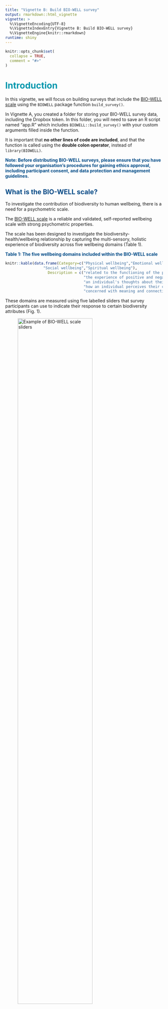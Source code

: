 ```yaml
---
title: "Vignette B: Build BIO-WELL survey"
output: rmarkdown::html_vignette
vignette: >
  %\VignetteEncoding{UTF-8}
  %\VignetteIndexEntry{Vignette B: Build BIO-WELL survey}
  %\VignetteEngine{knitr::rmarkdown}
runtime: shiny
---
```


```r
knitr::opts_chunk$set(
  collapse = TRUE,
  comment = "#>"
)
```

# <span style="color:#0097AD;">Introduction</span>

In this vignette, we will focus on building surveys that include the [BIO-WELL
scale](https://doi.org/10.1016/j.jenvp.2022.101921) using the `BIOWELL` package
function `build_survey()`. 

In Vignette A, you created a folder for storing your
BIO-WELL survey data, including the Dropbox token. In this folder, you will need
to save an R script named "app.R" which includes `BIOWELL::build_survey()` with
your custom arguments filled inside the function. 

It is important that **no other lines of code are included**, and that the
function is called using the **double colon operator**, instead of
`library(BIOWELL)`.

**<span style="color:#004A86;">Note: Before distributing BIO-WELL surveys, please ensure that you have followed your organisation's procedures for gaining ethics approval, including participant consent, and data protection and management guidelines.</span>**

## <span style="color:#004A86;">What is the BIO-WELL scale?</span>

To investigate the contribution of biodiversity to human wellbeing, there is a need
for a psychometric scale.

The [BIO-WELL scale](https://doi.org/10.1016/j.jenvp.2022.101921) is a reliable
and validated, self-reported wellbeing scale with strong psychometric
properties. 

The scale has been designed to investigate the
biodiversity-health/wellbeing relationship by capturing the multi-sensory,
holistic experience of biodiversity across five wellbeing domains (Table 1).

**<span style="color:#004A86;">Table 1: The five wellbeing domains included within the BIO-WELL scale</span>**
```r
knitr::kable(data.frame(Category=c("Physical wellbeing","Emotional wellbeing","Cognitive wellbeing",
                 "Social wellbeing","Spiritual wellbeing"),
                   Description = c("related to the functioning of the physical body and how one feels physically, including recovery from stress.",
                                   "the experience of positive and negative emotions and mood.",
                                   "an individual's thoughts about their life and cognitive capacity to direct attention.",
                                   "how an individual perceives their connections with others.",
                                   "concerned with meaning and connection to something greater than oneself.")))
```

These domains are measured using five labelled sliders that survey participants
can use to indicate their response to certain biodiversity attributes (Fig.
1).


![Example of BIO-WELL scale sliders](https://raw.githubusercontent.com/r-a-dobson/BIO-WELL/main/man/Vignette2/Vignette2_0.png){width=75%}

Fig. 1. The biodiversity-wellbeing scale, BIO-WELL. Through an introductory statement, participants are invited to figuratively place themselves in a nearby woodland and to think about the biodiversity. Stem questions asked about biodiversity metrics (e.g. abundance, species diversity), as well as biodiversity attributes (e.g. smells, colours, shapes). Wellbeing response items reflected either physical, emotional, cognitive, social or spiritual wellbeing, following a biopsychosocial-spiritual model of health. They are in Visual Analogue Scale format, with a positive and negative linguistic anchor either side of a slider ranging from 0 to 100, allowing participants to indicate their wellbeing along the line. Two of the seventeen biodiversity stem questions are included here for illustrative purposes.

The values for each slider range from 0 to 100. Using the raw slider output,
scores can be interpreted as follows: low scores (0–49) indicate a positive
wellbeing response, high scores (51–100) a negative response and a score of 50
can be considered neutral.

BIO-WELL scores are calculated by taking the mean value across all wellbeing
response items (the five sliders).

**<span style="color:#004A86;">However, to aid interpretability scores can be inverted (0–49 = negative wellbeing; 51–100 = positive wellbeing; 50 = neutral)</span>**


# <span style="color:#0097AD;">Survey sections</span>

BIO-WELL surveys are split into six key sections that can be customised using
arguments within the `BIOWELL` package function `build_survey()`:

1) Sidebar - These are details that the participants will see throughout the
survey. 

2) Screening - Here you can add survey questions where certain responses will remove
the participant from completing the rest of the survey.

3) Start - An opportunity to add survey questions prior to the BIO-WELL questions. 

4) BIO-WELL - For each environmental space setting given, a page with questions will be generated.
Each question will be accompanied by the five sliders included in the BIO-WELL
scale.

5) End - An opportunity to add survey questions following the BIO-WELL questions. 

6) Report (optional) - After a participants submits their survey responses, if
desired, a page is loaded that summarises their BIO-WELL scores and relates
these to that of other survey participants.

Below, we outline and describe the arguments that can be used to customise each section of the survey to your research.

# <span style="color:#0097AD;">Section 1: Sidebar </span>

+ `survey_title` - Text summarizing the topic of your survey.

+ `sidepanel_message`- Text containing general information for survey participants.

+ `organisation_website` - Valid URL for organisation running the survey.

+ `organisation`- Name of organisation running the survey.

```r
survey_title = "Forest biodiversity and human wellbeing"
sidepanel_message = "The questions in this survey are designed to explore the role forest biodiversity plays in wellbeing."
organisation = "BIOWELL package example"
organisation_website = "https://github.com/r-a-dobson/BIOWELL"
```

# <span style="color:#0097AD;">Section 2: Screening</span>

We recommend using this section to gain participant consent to the survey, following your organisation’s procedures and recommendations. This should include a "no" option that will remove participants if they do not consent to taking part in the survey. 

+ `screen_message` - Text that appears at the top of the page containing the screening questions. 

+ `screen_questions` - A string (one question) or vector (2+ questions) containing questions that will be accompanied by a select box (drop down list) for responses. 

+ `screen_questions_ID` - A string or vector (same length as screen_questions) providing a unique ID for the screening question(s). This is used in the resulting data frame of participant responses to avoid lengthy column names which occurs if question text is used. 

+ `screen_response_options` - A list, where each element contains a vector of response options for the screening questions. In order to set which responses within this list should result in a participants removal from the survey, add ":SCREEN" to the end of the string. See the example below.  

Below are examples of how these arguments could be input:

```r
screen_message = "Consent to participate in research"

screen_questions = c(
  "Participation is voluntary and you can withdraw from the study at any point by exiting
the survey before you submit, without providing any reason for why you no longer want your
responses to be included, and there will be no adverse consequences if you choose to
withdraw. As this survey is anonymised, it will not be possible to withdraw your responses
from the study after you click on 'Submit' at the end of the survey", # Question 1
  
  "What is your age?") # Question 2

screen_questions_ID = c("Consent", "Age") 

screen_response_options = list(c("No:SCREEN", "Yes"), # First element - choices for the first Q
                               c('0-17:SCREEN', # Second element - choices for the second Q
                                 '18-29', 
                                 '30-59',
                                 'Over 60', 
                                 'Prefer not to say'))

# Here individuals will be removed if they answer "no" to the consent questions,
# and if they answer "0-17" to the age question.
```


![Example of sidepanel and screening section](https://raw.githubusercontent.com/r-a-dobson/BIO-WELL/main/man/Vignette2/Vignette2_1.png){width=75%}

# <span style="color:#0097AD;">Section 3: Start</span>

+ `start_message` - Text introducing the start questions to participants. 

+ `start_questions` - a character string (1 question) or vector (2+ questions), the
questions to ask participants before the BIO-WELL questions.

+ `start_questions_ID` - A character string or vector (equal length to `start_questions`) providing a unique ID for each start question(s). This is used in the resulting data frame of participant responses to avoid lengthy column names which occurs if question text is used. 

+ `start_questions_type`- A character tring or vector (equal length to `start_questions`) specifying the type of response box to provide for each `start_questions` (provide these in the same order as `start_questions`). We include five options:

  1) `text`: participants can freely type their responses.
  
  ![text](https://raw.githubusercontent.com/r-a-dobson/BIO-WELL/main/man/Vignette2/Vignette2_1_1.png){width=75%}
  
  2) `selectbox`: participants can select one option from a drop down list.
  
  ![select box](https://raw.githubusercontent.com/r-a-dobson/BIO-WELL/main/man/Vignette2/Vignette2_1_2.png){width=75%}
  3) `checkbox`: participants can select one or more from list using check boxes.
  
  ![check box](https://raw.githubusercontent.com/r-a-dobson/BIO-WELL/main/man/Vignette2/Vignette2_1_3.png){width=75%}
   
  4) `likert_five`: participants can move a seven-point slider to indicate their response on the Likert scale ("Somewhat agree" and "Somewhat disagree"). Find out more information on the Likert scale [here](https://dictionary.apa.org/likert-scales).
  
  ![Likert five](https://raw.githubusercontent.com/r-a-dobson/BIO-WELL/main/man/Vignette2/Vignette2_1_4.png){width=75%}
  
  5) `likert_seven`:
  participants can move a seven-point slider of the Likert scale (includes
  "Somewhat agree" and "Somewhat disagree").Find out more information on the Likert scale [here](https://dictionary.apa.org/likert-scales).
  
  ![Likert seven](https://raw.githubusercontent.com/r-a-dobson/BIO-WELL/main/man/Vignette2/Vignette2_1_5.png){width=75%}
  
+ `start_response_options` - list of vectors containing `selectbox` or
`checkbox` options for `start_questions.` The length of this list should be
equal to the number of `selectbox` or `checkbox` responses used in
`start_questions` and be in the order that these appear.

```r
start_questions = c(
  "How would you describe your gender?", # Q1
  "What country do you currently live in?", # Q2
  "Do you live in an area that you consider mainly…" # Q3
)

start_questions_ID = c("Gender", "Country", "Urbanicity") 

start_questions_type = c("selectbox", "selectbox", "selectbox") 

start_response_options = list(c('Male',  'Female',  'In another way', 'Prefer not to say'), # Q1 options
                               c('Scotland',  'England',  'Wales'), # Q2 options
                               c("Urban", "Rural")) # Q3 options
```

![Example of start section](https://raw.githubusercontent.com/r-a-dobson/BIO-WELL/main/man/Vignette2/Vignette2_2.png){width=75%}

# <span style="color:#0097AD;">Section 4: BIO-WELL</span>

+ `biowell_setting`: Text for describing an introductory scenario to cognitively
situate the participant within a particular natural environment (i.e. a nearby
forest). 

+ `biowell_questions`: A list the length of `biowell_setting`, in which each
element contains a vector of the questions to be asked for each environmental space setting. 

These stem questions are asked about biodiversity metrics (e.g.
abundance, species diversity), as well as biodiversity attributes (e.g. smells,
colours, shapes) within each `biowell_setting` given. 

Table 2 demonstrates stem questions for a forest habitat. These can be
adapted to other environments and contexts through either direct modification
(e.g. change “woody smells” to “grassy smells” for urban parks) or through
additional empirical work (e.g. focus groups) to identify relevant attributes.

+ `biowell_setting_ID` - A string or vector (equal length to
`biowell_setting`) providing a unique ID for each environmental space setting.

+ `biowell_questions_ID`- A list the length of `biowell_setting` containing a
string or vector the same length as the equivalent list element in `biowell_questions`, providing a unique ID for each BIO-WELL question.
This is used in the resulting data frame of participant responses to avoid lengthy column names which occurs if question text is used. 

**<span style="color:#004A86;">Table 2: BIO-WELL stem questions and IDs</span>**

```r
knitr::kable(col.names = c("Type","Description","biowell_questions","biowell_questions_ID"),
data.frame("Biodiversity type" =  c("metric", 
                                    "metric", 
                                    "metric", 
                                    "metric",
                                    "metric", 
                                    "attribute", 
                                    "attribute", 
                                    "attribute", 
                                    "attribute", 
                                    "attribute", 
                                    "attribute", 
                                    "attribute", 
                                    "attribute", 
                                    "attribute", 
                                    "attribute", 
                                    "attribute",
                                    "attribute"),
           Description =  c("encountering", 
                                    "abundance", 
                                    "species diversity", 
                                    "species interactions",
                                    "ecological processes", 
                                    "sound", 
                                    "sound", 
                                    "colour", 
                                    "colour", 
                                    "shape", 
                                    "shape", 
                                    "texture", 
                                    "texture", 
                                    "smell", 
                                    "smell", 
                                    "behaviour",
                                    "behaviour"),
           biowell_questions = c("Encountering the living things (e.g. plants, fungi and animals) in this forest makes me feel…",
                                 "The number of living things (e.g. plants, fungi and animals) in this forest makes me feel…",
                                 "The variety of living things (e.g. plants, fungi and animals) in this forest makes me feel…",
                                 "The interactions between plants, fungi and animals (e.g. pollination, predator-prey) in this forest make me feel…",
                                 "The living processes (e.g. decomposing, growing) that happen in this forest make me feel…",
                                 "The variety of sounds in this forest makes me feel…",
                                 "The distinctive sounds in this forest make me feel…",
                                 "The variety of colours in this forest makes me feel…",
                                 "The vivid colours in this forest make me feel…",
                                 "The variety of shapes in this forest make me feel…",
                                 "The maturity of living things (e.g. plants, fungi and animals) in this forest makes me feel…",
                                 "The variety of textures in this forest makes me feel…",
                                 "The sponginess of living things (e.g. plants, fungi and animals) in this forest makes me feel…",
                                 "The variety of smells in this forest makes me feel…",
                                 "The woody smells in this forest make me feel…",
                                 "Changes in this season make me feel...",
                                 "The presence of animals in this forest makes me feel…"),
           
           biowell_questions_ID = c("Encountering living things", 
                                    "Number of living things", 
                                    "Variety of living things", 
                                    "Interactions between living things",
                                    "Living processes", 
                                    "Variety of sounds", 
                                    "Distinctive sounds", 
                                    "Variety of colours", 
                                    "Vivid colours", 
                                    "Variety of shapes", 
                                    "Maturity of living things", 
                                    "Variety of textures", 
                                    "Sponginess of living things", 
                                    "Variety of smells", 
                                    "Woody smells", 
                                    "Changes in this season",
                                    "Presence of animals")
            )

)
```

To enter these as argument you would use the following code: 

```r
biowell_setting = c(
  "For each of the following questions, imagine yourself in a nearby forest at this time of year. Please think about the living things, including the plants, fungi and animals (but not pets, horses, cows, sheep), in that forest."
)

biowell_setting_ID = c("forest")

biowell_questions = list(
  c("encountering the living things (e.g. plants, fungi and animals) in this forest makes me feel…",
    "The number of living things (e.g. plants, fungi and animals) in this forest makes me feel…",
    "The variety of living things (e.g. plants, fungi and animals) in this forest makes me feel…",
    "The interactions between plants, fungi and animals (e.g. pollination, predator-prey) in this forest make me feel…",
    "The living processes (e.g. decomposing, growing) that happen in this forest make me feel…",
    "The variety of sounds in this forest makes me feel…",
    "The distinctive sounds in this forest make me feel…",
    "The variety of colours in this forest makes me feel…",
    "The vivid colours in this forest make me feel…",
    "The variety of shapes in this forest make me feel…",
    "The maturity of living things (e.g. plants, fungi and animals) in this forest makes me feel…",
    "The variety of textures in this forest makes me feel…",
    "The sponginess of living things (e.g. plants, fungi and animals) in this forest makes me feel…",
    "The variety of smells in this forest makes me feel…",
    "The woody smells in this forest make me feel…",
    "Changes in this season make me feel...",
    "The presence of animals in this forest makes me feel…"))

  biowell_questions_ID = list(c("Encountering living things",
                                "Number of living things",
                                "Variety of living things",
                                "Interactions between living things",
                                "Living processes",
                                "Variety of sounds",
                                "Distinctive sounds",
                                "Variety of colours",
                                "Vivid colours",
                                "Variety of shapes",
                                "Maturity of living things",
                                "Variety of textures",
                                "Sponginess of living things",
                                "Variety of smells",
                                "Woody smells",
                                "Changes in this season",
                               "Presence of animals"))
```

![Example of BIO-WELL section](https://raw.githubusercontent.com/r-a-dobson/BIO-WELL/main/man/Vignette2/Vignette2_3.png){width=75%}


# <span style="color:#0097AD;">Section 5: End</span>

This is essentially a repeat of the Start section, but allows you to ask any additional questions you might want to include following the BIO-WELL questions. The  provided questions allow you to explore participants’ use of the environmental space (woodlands) and any sensory impairments that might affect their experience of woodland biodiversity.

+ `end_message` - Text introducing the end questions to participants.

+ `end_questions`- A character string (1 question) or vector (2+ questions), the
questions to ask participants after the BIO-WELL questions.

+ `end_questions_ID` - A character string or vector (equal length to
`end_questions`) providing a unique ID for each end question(s). This is used in
the resulting data frame of participant responses to avoid lengthy column names
which occurs if question text is used.

+ `end_questions_type`- A character string or vector (equal length to `end_questions`) specifying
the type of response box to provide for each `end_questions` (provide these in
the same order as `end_questions`). We include five options:

  1) `text`: participants can freely type their responses.
  2) `selectbox`: participants can select one option from a drop down list.
  3) `checkbox`: participants can select one or more from list using check boxes.
  4) `likert_five`: participants can move a five-point slider to indicate their response on the Likert    scale ("Strongly agree" to "Strongly disagree"). Find out more information on the Likert scale [here](https://dictionary.apa.org/likert-scales).
  5) `likert_seven`: participants can move a seven-point slider to indicate their response on the Likert scale ("Somewhat agree" and "Somewhat disagree"). Find out more information on the Likert scale [here](https://dictionary.apa.org/likert-scales).
  
+ `end_response_options` - A list of vectors containing `selectbox` or
`checkbox` options for `end_questions.` The length of this list should be
equal to the number of `selectbox` or `checkbox` responses used in
`end_questions` and be in the order that these appear.

```r
 end_message = "Please indicate how much you agree or disagree with each of the following statements. By ‘out of doors’ we mean open spaces in and around towns and cities, including parks, canals and nature areas; the coast and beaches; and the countryside including farmland, woodland, hills and rivers. It may include time spent close to your home or workplace, further afield or while on holiday in Wales, Scotland and England."

end_questions = c(
  "Please indicate how much you agree or disagree with each of the following statements. <br> As a child (up to 12 years old) I spent a lot of time in woodlands or forests",
  "As a teenager (13-18 years old) I spent a lot of time in woodlands or forests",
  "As an adult (18+ years old) I spent a lot of time in woodlands or forests",
  "Please select any difficulties you are experiencing at the moment with the following:"
)
end_questions_type = c("likert_five", "likert_five", "likert_five", "checkbox")

end_questions_ID = c("visits_aschild",
                     "visits_asteen",
                     "visits_asadult",
                     "impairment")

end_response_options = list(c("Being able to smell (for example, no sense of smell, having a cold or hay fever)", "Hearing (answer assuming you are wearing hearing aids if you need them)", "Sight (answer assuming you are wearing glasses or contact lenses if you need them)"))

```


![Example of end section](https://raw.githubusercontent.com/r-a-dobson/BIO-WELL/main/man/Vignette2/Vignette2_4.png){width=75%}


# <span style="color:#0097AD;">Section 6: Report</span>

+ `user_report` - A logical (`TRUE` or `FALSE`) indicating whether participants
should receive a summary of their BIO-WELL scores in the survey. The report also
compares the current participant's scores to those of previous participants.

![Example of user report](https://raw.githubusercontent.com/r-a-dobson/BIO-WELL/main/man/Vignette2/Vignette2_5.png){width=75%}

# <span style="color:#0097AD;">Survey control options</span> 

+ `all_questions` - A logical (`TRUE` or `FALSE`) specifying whether all `start_questions` and `end_questions` need to be answered to continue with survey. If `TRUE`, a message stating this to participants will appear in the sidebar panel. 

+ `all_sliders` - A logical (`TRUE` or `FALSE`) specifying whether all `biowell_questions` sliders need to be moved to continue with the survey. If `TRUE`, a message stating this to participants will appear by the next button.  

+ `offline_mode` - A logical (`TRUE` or `FALSE`) specifying whether to upload input response data to Dropbox. This must be `FALSE` when uploading the package to the Shiny Server as otherwise data *will not be saved*.

When `offline_mode = TRUE`: survey responses are only stored locally to your temporary directory and not uploaded to Dropbox. This is useful when developing the survey before Dropbox has been set-up. 

When `offline_mode = FALSE`: survey responses are remotely stored on Dropbox. 

+ `return` - One of `run`, `UI` and `server`. This must be `run` when uploading to the Shiny Server. We include this option for flexibility if you want to get the two Shiny App inputs to edit them independently (*not recommended*). 

+ `language` - An exciting feature of the `BIOWELL` package is the ability to specify the
language for the BIO-WELL scale. The wellbeing sliders have been
professionally translated into 32 languages which includes consultation with
native speakers. Select a language from the below list.

**Available languages**: 'arabic', 'bengali_india', 'cantonese_hong_kong', 'cantonese_taiwan',
'danish', 'dutch', 'edo', 'english', 'finnish', 'french', 'german', 'gujarati',
'indonesian', 'irish', 'italian', 'japanese', 'korean', 'malay', 'norwegian',
'polish', 'portuguese', 'portuguese_brasil', 'punjabi_india', 'punjabi_pakistan',
'russian', 'scottish_gaelic', 'spanish', 'swedish', 'urdu_india', 'urdu_pakistan','welsh'

# Extra variables recorded

In addition to the participants' responses to survey questions, the survey
records the following variables with each submitted response:

+ `survey_duration` - the time in seconds between the participants starting
the survey and submitting their responses.
+ `start_date` - the date that participants began the survey in YYYY-MM-DD
format.
+ `start_time` - the time that participants began the survey in HH-MM-SS
format.
+ `end_date` - the date that participants submitted their responses to the
survey in YYYY-MM-DD format.
+ `end_time`  - the time that participants submitted their responses to 
the survey in HH-MM-SS format.
+ `timezone` - the time zone of participants.
+ `timezone_location` - the broad location of the participant's time zone. 
+ `server_submit_time` - the time in the Shiny Server's time zone that
participant responses were submitted.


# <span style="color:#0097AD;">Finalising your survey</span>
 
Whilst you are developing your custom BIO-WELL survey using `build_survey()`,
ensure that you are working within the BIO-WELL survey folder that you created
at the start of the Vignette.

Once you are happy with the design of your BIO-WELL survey, save the R script
containing your `BIOWELL::build_survey()` input as "app.R" inside the folder created for
your BIO-WELL survey. Ensure that no other lines of code are included in this script, and that the `build_survey()` function is called using the double colon operator. 

+ `BW_app_path` - Path to the folder for your BIO-WELL survey. This should
contain your Dropbox token within a .secrets folder already (see Vignette A -
`activate_dropbox()`).

+ `Dropbox_App_folder` - Name of the folder within your Dropbox App (see Vignette A)
for response data to be stored within.

The folder for your BIO-WELL survey and Dropbox folder for storing survey data can have the same name for consistency, but can be different if you prefer. 

## <span style="color:#004A86;">Example survey code to run </span>

The code below contains the full input for running our example Shiny App
BIO-WELL survey. An R script containing the below code should be saved manually
in the directory for the app named "app.R".

```r
BIOWELL::build_survey(
  survey_title = "Forest biodiversity and human wellbeing",
  sidepanel_message = "The questions in this survey are designed to explore the role forest biodiversity plays in wellbeing.",
  Dropbox_App_folder = "survey_responses",
  BW_app_path = paste0(tempdir(), "/my_app_name_1"),
  organisation = "BIOWELL package example",
  organisation_website = "https://github.com/r-a-dobson/BIOWELL",
  screen_message = "Consent to participate in research",
  screen_questions = c(
  "Participation is voluntary and you can withdraw from the study at any point by exiting
the survey before you submit, without providing any reason for why you no longer want your
responses to be included, and there will be no adverse consequences if you choose to
withdraw. As this survey is anonymised, it will not be possible to withdraw your responses
from the study after you click on 'Submit' at the end of the survey", # Question 1
  "What is your age?"),
  screen_questions_ID = c("Consent", "Age"),
  screen_response_options = list(
    c("No:SCREEN", "Yes"),
    c('0-17:SCREEN',  '18-29',  '30-59', 'Over 60',  'Prefer not to say')
  ),
  start_message = "Welcome to the survey. Please fill out the questions below.",
  start_questions = c(
    "How would you describe your gender?",
    "What country do you currently live in?",
    "Do you live in an area that you consider mainly…"
  ),
  start_questions_ID = c("Gender", "Country", "Urbanicity"),
  start_questions_type = c("selectbox", "selectbox", "selectbox"),
  start_response_options = list(
    c('Male',  'Female',  'In another way', 'Prefer not to say'),
    c('Scotland',  'England',  'Wales'),
    c("Urban", "Rural")
  ),
  biowell_setting = c(
    "For each of the following questions,  imagine yourself in a nearby forest at this time of year. Please think about the living things, including the plants, fungi and animals (but not pets, horses, cows, sheep), in that forest."
  ),
  biowell_setting_ID = c("forest"),
  biowell_questions = list(
    c(
      "Encountering the living things (e.g. plants, fungi and animals) in this forest makes me feel…",
      "The number of living things (e.g. plants, fungi and animals) in this forest makes me feel…",
      "The variety of living things (e.g. plants, fungi and animals) in this forest makes me feel…",
      "The interactions between plants, fungi and animals (e.g. pollination, predator-prey) in this forest make me feel…",
      "The living processes (e.g. decomposing, growing) that happen in this forest make me feel…",
      "The variety of sounds in this forest makes me feel…",
      "The distinctive sounds in this forest make me feel…",
      "The variety of colours in this forest makes me feel…",
      "The vivid colours in this forest make me feel…",
      "The variety of shapes in this forest make me feel…",
      "The maturity of living things (e.g. plants, fungi and animals) in this forest makes me feel…",
      "The variety of textures in this forest makes me feel…",
      "The sponginess of living things (e.g. plants, fungi and animals) in this forest makes me feel…",
      "The variety of smells in this forest makes me feel…",
      "The woody smells in this forest make me feel…",
      "Changes in this season make me feel...",
      "The presence of animals in this forest makes me feel…"
    )
  ),
  biowell_questions_ID = list(
    c(
      "Encountering living things",
      "Number of living things",
      "Variety of living things",
      "Interactions between living things",
      "Living processes",
      "Variety of sounds",
      "Distinctive sounds",
      "Variety of colours",
      "Vivid colours",
      "Variety of shapes",
      "Maturity of living things",
      "Variety of textures",
      "Sponginess of living things",
      "Variety of smells",
      "Woody smells",
      "Changes in this season",
      "Presence of animals"
    )
  ),
 end_questions = c(
  "As a child (up to 12 years old) I spent a lot of time in woodlands or forests",
  "As a teenager (13-18 years old) I spent a lot of time in woodlands or forests",
  "As an adult (18+ years old) I spent a lot of time in woodlands or forests",
  "Please select any difficulties you are experiencing at the moment with the following:"
),
  end_questions_type = c("likert_five", "likert_five", "likert_five", "checkbox"),
  end_questions_ID = c(
    "visits_aschild",
    "visits_asteen",
    "visits_asadult",
    "impairment"
  ),
 end_response_options = list(c("Being able to smell (for example, no sense of smell, having a cold or hay fever)", "Hearing (answer assuming you are wearing hearing aids if you need them)", "Sight (answer assuming you are wearing glasses or contact lenses if you need them)")),
  end_message = "Please indicate how much you agree or disagree with each of the following statements. By ‘out of doors’ we mean open spaces in and around towns and cities, including parks, canals and nature areas; the coast and beaches; and the countryside including farmland, woodland, hills and rivers. It may include time spent close to your home or workplace, further afield or while on holiday in Wales, Scotland and England.",
  all_questions = TRUE,
  all_sliders = TRUE,
  user_report = TRUE,
  offline = TRUE
)
```

